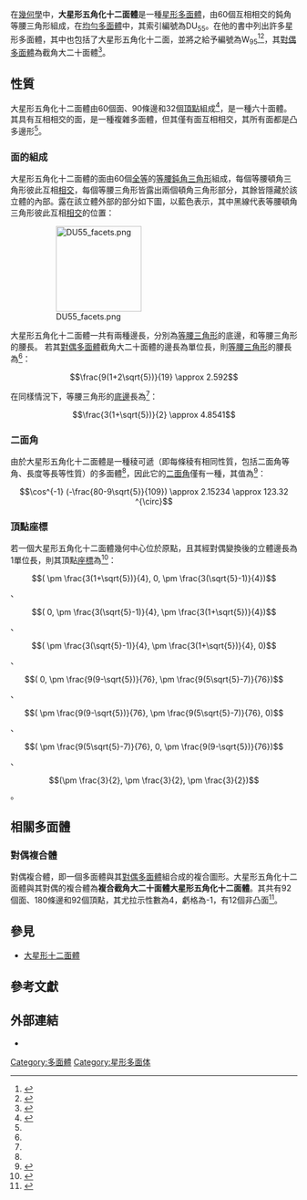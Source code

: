 {{Polyhedronbox
| name = 大星形五角化十二面體
| polyhedron = 大星形五角化十二面體
| imagename = DU55 great stellapentakisdodecahedron.png
| rotating = DU55 great stellapentakisdodecahedron.png
| rinfo = 大星形五角化十二面體
| Type = 星形多面體
| Face = 60
| Edge = 90
| Vertice = 32
| Face_type = 60個鈍角[[等腰三角形|等腰三角形]]<br/>[[File:DU55_facets.png|90px]]
| Vertice_type = 
| Schläfli = 
| Wythoff = 
| Symmetry_group = I<sub>h</sub>, [5,3], *532
| Index_references = DU<sub>55</sub>, [[溫尼爾多面體模型列表|W]]<sub>95</sub>
| Rotation_group = 
| Properties = 等面、非凸
| dual_image = Great_truncated_icosahedron.png
}}
在[[幾何學|幾何學]]中，'''大星形五角化十二面體'''是一種[[星形多面體|星形多面體]]，由60個互相相交的鈍角等腰三角形組成，在[[均勻多面體|均勻多面體]]中，其索引編號為DU<sub>55</sub>。{{link-en|馬格努斯·J·溫尼爾|Magnus J. Wenninger|溫尼爾}}在他的書中列出許多星形多面體，其中也包括了大星形五角化十二面，並將之給予編號為W<sub>95</sub><ref name="Magnus J. Wenninger">{{cite book | author = {{link-en|馬格努斯·J·溫尼爾|Magnus J. Wenninger|Wenninger, Magnus}} | title = Polyhedron Models | publisher = Cambridge University Press | year = 1974 | isbn = 0-521-09859-9 }}</ref><ref name="math world">{{mathworld | urlname =  GreatStellapentakisDodecahedron | title = Great Stellapentakis Dodecahedron}}</ref>，其[[對偶多面體|對偶多面體]]為截角大二十面體<ref>{{Cite web |url=http://archive.lib.msu.edu/crcmath/math/math/g/g304.htm |author=Eric W. Weisstein |title=Great Stellapentakis Dodecahedron is The Dual Polyhedron of the Great Truncated Icosahedron. |publisher=[[密西根州立大學|密西根州立大學]][[圖書館|圖書館]] |archiveurl=https://web.archive.org/web/20140713032802/http://archive.lib.msu.edu/crcmath/math/math/g/g304.htm |date=1999-05-25 |archivedate=2014-07-13 |access-date=2016-09-03 |dead-url=no }}</ref>。

== 性質 ==
大星形五角化十二面體由60個面、90條邊和32個[[頂點_(幾何)|頂點]]組成<ref name = bulatov.org>{{Cite web | url = http://bulatov.org/polyhedra/dual/ud60.html | title = great stellapentakisdodecahedron | publisher = bulatov.org | archiveurl = https://web.archive.org/web/20150906122726/http://bulatov.org/polyhedra/dual/ud60.html | archivedate = 2015-09-06 | access-date = 2016-09-03 | dead-url = no }}</ref>，是一種六十面體。其具有互相相交的面，是一種複雜多面體，但其僅有面互相相交，其所有面都是凸多邊形<ref name=bulatov.org/>。

=== 面的組成 ===
大星形五角化十二面體的面由60個[[全等|全等]]的[[等腰三角形|等腰鈍角三角形]]組成，每個等腰頓角三角形彼此互相[[相交|相交]]，每個等腰三角形皆露出兩個頓角三角形部分，其餘皆隱藏於該立體的內部。露在該立體外部的部分如下圖，以藍色表示，其中黑線代表等腰頓角三角形彼此互相[[相交|相交]]的位置：
:[[Image:DU55_facets.png|150px]]

大星形五角化十二面體一共有兩種邊長，分別為[[等腰三角形|等腰三角形]]的底邊，和等腰三角形的腰長。
若其[[對偶多面體|對偶多面體]]截角大二十面體的邊長為單位長，則[[等腰三角形|等腰三角形]]的腰長為<ref name="dmccooey GreatStellapentakisDodecahedron"/>：
:<math>\frac{9(1+2\sqrt{5})}{19} \approx 2.592 </math>

在同樣情況下，等腰三角形的[[底|底邊]]長為<ref name="dmccooey GreatStellapentakisDodecahedron"/>：
:<math>\frac{3(1+\sqrt{5})}{2} \approx 4.8541 </math>

=== 二面角 ===
由於大星形五角化十二面體是一種稜可遞（即每條稜有相同性質，包括二面角等角、長度等長等性質）的多面體<ref name="Magnus J. Wenninger"/>，因此它的[[二面角|二面角]]僅有一種，其值為<ref name="dmccooey GreatStellapentakisDodecahedron">{{cite web| url = http://dmccooey.com/polyhedra/GreatStellapentakisDodecahedron.html| title = Self-Intersecting Truncated Regular Duals: Great Stellapentakis Dodecahedron| publisher = dmccooey.com| archiveurl = https://web.archive.org/web/20160324083933/http://dmccooey.com/polyhedra/GreatStellapentakisDodecahedron.html| archivedate = 2016-03-24| access-date = 2016-09-03| dead-url = no}}</ref>：
:<math>\cos^{-1} (-\frac{80-9\sqrt{5}}{109}) \approx 2.15234 \approx 123.32 ^{\circ}</math>

=== 頂點座標 ===
若一個大星形五角化十二面體幾何中心位於原點，且其經對偶變換後的立體邊長為1單位長，則其頂點[[座標|座標]]為<ref name="dmccooeydata">{{Cite web|url=http://dmccooey.com/polyhedra/GreatStellapentakisDodecahedron.txt|title=Data of Great Stellapentakis Dodecahedron|publisher=dmccooey.com|archiveurl=https://web.archive.org/web/20161001050400/http://dmccooey.com/polyhedra/GreatStellapentakisDodecahedron.txt|archivedate=2016-10-01|access-date=2016-10-01|dead-url=no}}</ref>：
:<math>( \pm \frac{3(1+\sqrt{5})}{4},  0,  \pm \frac{3(\sqrt{5}-1)}{4})</math>、
:<math>( 0,  \pm \frac{3(\sqrt{5}-1)}{4},  \pm \frac{3(1+\sqrt{5})}{4})</math>、
:<math>( \pm \frac{3(\sqrt{5}-1)}{4},  \pm \frac{3(1+\sqrt{5})}{4},  0)</math>、
:<math>( 0,  \pm \frac{9(9-\sqrt{5})}{76},  \pm \frac{9(5\sqrt{5}-7)}{76})</math>、
:<math>( \pm \frac{9(9-\sqrt{5})}{76},  \pm \frac{9(5\sqrt{5}-7)}{76},  0)</math>、
:<math>( \pm \frac{9(5\sqrt{5}-7)}{76},  0,  \pm \frac{9(9-\sqrt{5})}{76})</math>、
:<math>(\pm \frac{3}{2}, \pm \frac{3}{2}, \pm \frac{3}{2})</math>。

== 相關多面體 ==
=== 對偶複合體 ===
對偶複合體，即一個多面體與其[[對偶多面體|對偶多面體]]組合成的複合圖形。大星形五角化十二面體與其對偶的複合體為'''複合截角大二十面體大星形五角化十二面體'''。其共有92個面、180條邊和92個頂點，其尤拉示性數為4，虧格為-1，有12個非凸面<ref>{{Cite web|url=http://bulatov.org/polyhedra/uniform_compounds/uc60.html|title=compound of great truncated icosahedron and great stellapentakisdodecahedron|publisher=bulatov.org|archiveurl=https://web.archive.org/web/20150906143731/http://bulatov.org/polyhedra/uniform_compounds/uc60.html|archivedate=2015-09-06|access-date=2016-09-03|dead-url=no}}</ref>。

== 參見 ==
*[[大星形十二面體|大星形十二面體]]

== 參考文獻 ==
{{refbegin|2}}
{{reflist}}
{{refend}}

== 外部連結 ==
*{{mathworld | urlname = GreatStellapentakisDodecahedron | title = 大星形五角化十二面體}}

[[Category:多面體|Category:多面體]]
[[Category:星形多面体|Category:星形多面体]]